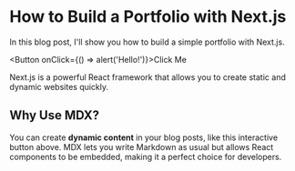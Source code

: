 # How to Build a Portfolio with Next.js

In this blog post, I'll show you how to build a simple portfolio with Next.js.

<Button onClick={() => alert('Hello!')}>Click Me</Button>

Next.js is a powerful React framework that allows you to create static and dynamic websites quickly.

## Why Use MDX?

You can create **dynamic content** in your blog posts, like this interactive button above. MDX lets you write Markdown as usual but allows React components to be embedded, making it a perfect choice for developers.
